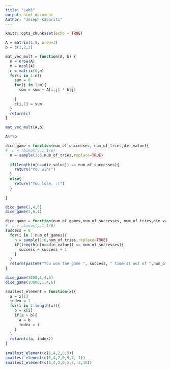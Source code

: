 ```yaml
---
title: "Lab5"
output: html_document
Author: "Joseph Kabariti"
---
```


```r
knitr::opts_chunk$set(echo = TRUE)
```

```r
A = matrix(1:9, nrow=3)
b = c(1,2,3)

mat_vec_mult = function(A, b) {
  n = nrow(A)
  m = ncol(A)
  c = matrix(0,n)
  for(i in 1:n){
    sum = 0
    for(j in 1:m){
      sum = sum + A[i,j] * b[j]
      
    }
    c[i,1] = sum
  }
  return(c)
}

mat_vec_mult(A,b)

A%*%b
```

```r
dice_game = function(num_of_successes, num_of_tries,die_value){
#  n = rbinom(y,1,1/6)
  n = sample(1:6,num_of_tries,replace=TRUE)
  
  if(length(n[n==die_value]) == num_of_successes){
    return("You win!")
  }
  else{
    return("You lose. :(")
  }
  
}

dice_game(1,4,6)
dice_game(3,6,1)
```

```r
dice_game = function(num_of_games,num_of_successes, num_of_tries,die_value){
#  n = rbinom(y,1,1/6)
success = 0
  for(i in 1:num_of_games){
    n = sample(1:6,num_of_tries,replace=TRUE)
    if(length(n[n==die_value]) == num_of_successes){
      success = success + 1
    }
  }
  return(paste0("You won the game ", success, " time(s) out of ",num_of_games,", which comes out to a proportion of ",round((success/num_of_games),3),"."))
}

dice_game(1000,1,4,6)
dice_game(10000,1,4,6)
```

```r
smallest_element = function(x){
  a = x[1]
  index = 1
  for(i in 2:length(x)){
    b = x[i]
    if(a > b){
      a = b
      index = i
    }
  }
  return(c(a, index))
}
 
smallest_element(c(1,4,2,0,5))
smallest_element(c(1,4,2,0,5,7,-1))
smallest_element(c(1,4,2,0,5,7,-3,10))
```




